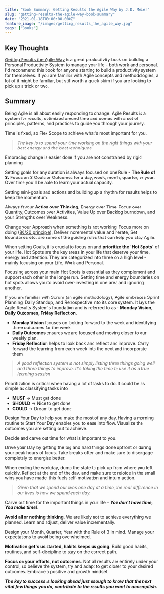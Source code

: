 ```yaml
---
title: "Book Summary: Getting Results the Agile Way by J.D. Meier"
slug: "getting-results-the-agile-way-book-summary"
date: "2021-01-18T00:00:00.000Z"
feature_image: "/images/getting_results_the_agile_way.jpg"
tags: ["Books"]
---
```


Key Thoughts
------------

[Getting Results the Agile Way](https://amzn.to/3lmeWaQ) is a great productivity book on building a Personal Productivity System to manage your life - both work and personal. I'd recommend this book for anyone starting to build a productivity system for themselves. If you are familiar with Agile concepts and methodologies, a lot of it might be familiar, but still worth a quick skim if you are looking to pick up a trick or two.

Summary
-------

Being Agile is all about easily responding to change. Agile Results is a system for results, optimized around time and comes with a set of principles, patterns, and practices to guide you through your journey.

Time is fixed, so Flex Scope to achieve what's most important for you.

> _The key is to spend your time working on the right things with your best energy and the best techniques_

Embracing change is easier done if you are not constrained by rigid planning.

Setting goals for any duration is always focused on one Rule - **The Rule of 3.** Focus on 3 Goals or Outcomes for a day, week, month, quarter, or year. Over time you'll be able to learn your actual capacity.

Setting mini-goals and actions and building up a rhythm for results helps to keep the momentum.

Always favour **Action over Thinking**, Energy over Time, Focus over Quantity, Outcomes over Activities, Value Up over Backlog burndown, and your Strengths over Weakness.

Change your Approach when something is not working, Focus more on doing ([80/20 principle](https://en.wikipedia.org/wiki/Pareto_principle)), Deliver incremental value and iterate, Set Boundaries etc. are some of the guiding rules that can help you stay Agile.

When setting Goals, it is crucial to focus on and **prioritize the 'Hot Spots'** of your life. Hot Spots are the key areas in your life that deserve your time, energy and attention. They are categorized into three on a high level - mainly focusing on your Life, Work and Personal.

Focusing across your main Hot Spots is essential as they complement and support each other in the longer run. Setting time and energy boundaries on hot spots allows you to avoid over-investing in one area and ignoring another.

If you are familiar with Scrum (an agile methodology), Agile embraces Sprint Planning, Daily Standup, and Retrospective into its core system. It lays the Agile Results System's foundation and is referred to as - **Monday Vision, Daily Outcomes, Friday Reflection**.

*   **Monday Vision** focuses on looking forward to the week and identifying three outcomes for the week.
*   **Daily Outcomes** ensures we are focused and moving closer to our weekly plan.
*   **Friday Reflection** helps to look back and reflect and improve. Carry forward the learning from each week into the next and incorporate them.

> _A good reflection system is not simply listing three things going well and three things to improve. It's taking the time to use it as a true learning session_

Prioritization is critical when having a lot of tasks to do. It could be as simple as classifying tasks into

*   **MUST** → Must get done
*   **SHOULD** → Nice to get done
*   **COULD** → Dream to get done

Design Your Day to help you make the most of any day. Having a morning routine to Start Your Day enables you to ease into flow. Visualize the outcomes you are setting out to achieve.

Decide and carve out time for what is important to you.

Drive your Day by getting the big and hard things done upfront or during your peak hours of focus. Take breaks often and make sure to disengage completely to energize better.

When ending the workday, dump the state to pick up from where you left quickly. Reflect at the end of the day, and make sure to rejoice in the small wins you have made: this fuels self-motivation and inturn action.

> _Given that we spend our lives one day at a time, the real difference in our lives is how we spend each day._

Carve out time for the important things in your life - **_You don't have time, You make time!._**

**Avoid all or nothing thinking**. We are likely not to achieve everything we planned. Learn and adjust, deliver value incrementally.

Design your Month, Quarter, Year with the Rule of 3 in mind. Manage your expectations to avoid being overwhelmed.

**Motivation get's us started, habits keeps us going**. Build good habits, routines, and self-discipline to stay on the correct path.

**Focus on your efforts, not outcomes**. Not all results are entirely under your control, so believe the system, try and adapt to get closer to your desired outcomes. Embrace a positive and growth mindset

**_The key to success is looking ahead just enough to know that the next vital few things you do, contribute to the results you want to accomplish._**